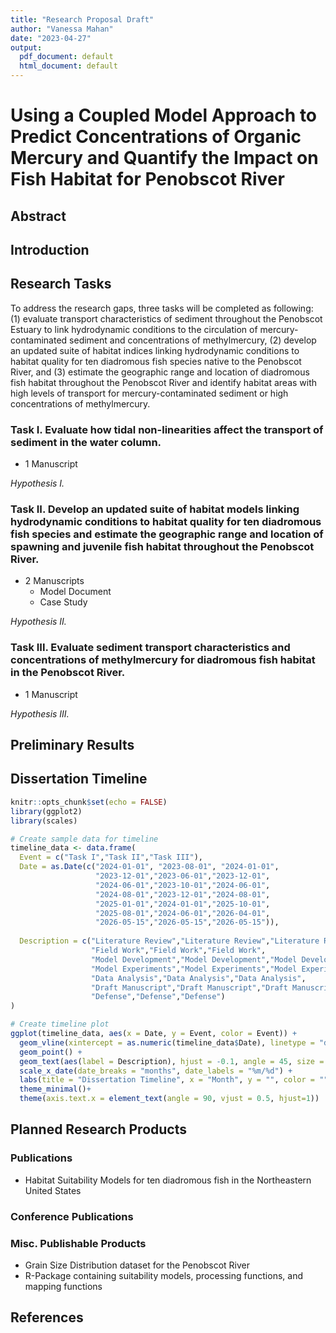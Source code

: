 ```yaml
---
title: "Research Proposal Draft"
author: "Vanessa Mahan"
date: "2023-04-27"
output:
  pdf_document: default
  html_document: default
---
```

# Using a Coupled Model Approach to Predict Concentrations of Organic Mercury and Quantify the Impact on Fish Habitat for Penobscot River

## Abstract
## Introduction

## Research Tasks
To address the research gaps, three tasks will be completed as following: (1) evaluate transport characteristics of sediment throughout the Penobscot Estuary to link hydrodynamic conditions to the circulation of mercury-contaminated sediment and concentrations of methylmercury, (2) develop an updated suite of habitat indices linking hydrodynamic conditions to habitat quality for ten diadromous fish species native to the Penobscot River, and (3) estimate the geographic range and location of diadromous fish habitat throughout the Penobscot River and identify habitat areas with high levels of transport for mercury-contaminated sediment or high concentrations of methylmercury.

### Task I. Evaluate how tidal non-linearities affect the transport of sediment in the water column.
- 1 Manuscript

_Hypothesis I._

### Task II. Develop an updated suite of habitat models linking hydrodynamic conditions to habitat quality for ten diadromous fish species and estimate the geographic range and location of spawning and juvenile fish habitat throughout the Penobscot River.
- 2 Manuscripts
  - Model Document
  - Case Study
  
_Hypothesis II._

### Task III. Evaluate sediment transport characteristics and concentrations of methylmercury for diadromous fish habitat in the Penobscot River.
- 1 Manuscript

_Hypothesis III._

## Preliminary Results
## Dissertation Timeline
```r
knitr::opts_chunk$set(echo = FALSE)
library(ggplot2)
library(scales)

# Create sample data for timeline
timeline_data <- data.frame(
  Event = c("Task I","Task II","Task III"),
  Date = as.Date(c("2024-01-01", "2023-08-01", "2024-01-01",
                   "2023-12-01","2023-06-01","2023-12-01",
                   "2024-06-01","2023-10-01","2024-06-01",
                   "2024-08-01","2023-12-01","2024-08-01",
                   "2025-01-01","2024-01-01","2025-10-01",
                   "2025-08-01","2024-06-01","2026-04-01",
                   "2026-05-15","2026-05-15","2026-05-15")),
  
  Description = c("Literature Review","Literature Review","Literature Review",
                  "Field Work","Field Work","Field Work",
                  "Model Development","Model Development","Model Development",
                  "Model Experiments","Model Experiments","Model Experiments",
                  "Data Analysis","Data Analysis","Data Analysis",
                  "Draft Manuscript","Draft Manuscript","Draft Manuscript",
                  "Defense","Defense","Defense")
)

# Create timeline plot
ggplot(timeline_data, aes(x = Date, y = Event, color = Event)) +
  geom_vline(xintercept = as.numeric(timeline_data$Date), linetype = "dashed") +
  geom_point() +
  geom_text(aes(label = Description), hjust = -0.1, angle = 45, size = 3) +
  scale_x_date(date_breaks = "months", date_labels = "%m/%d") +
  labs(title = "Dissertation Timeline", x = "Month", y = "", color = "") +
  theme_minimal()+
  theme(axis.text.x = element_text(angle = 90, vjust = 0.5, hjust=1))

```

## Planned Research Products

### Publications
- Habitat Suitability Models for ten diadromous fish in the Northeastern United States


### Conference Publications

### Misc. Publishable Products
- Grain Size Distribution dataset for the Penobscot River
- R-Package containing suitability models, processing functions, and mapping functions

## References